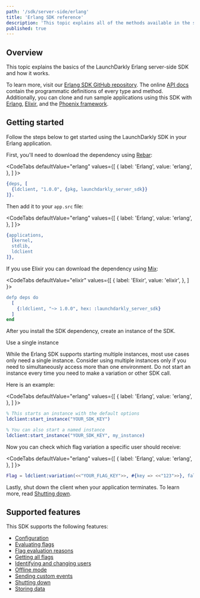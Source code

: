 ```yaml
---
path: '/sdk/server-side/erlang'
title: 'Erlang SDK reference'
description: 'This topic explains all of the methods available in the server-side Erlang SDK, with detail about how they work.'
published: true
---
```


## Overview

This topic explains the basics of the LaunchDarkly Erlang server-side SDK and how it works.

To learn more, visit our [Erlang SDK GitHub repository](https://github.com/launchdarkly/erlang-server-sdk/). The online [API docs](https://hexdocs.pm/launchdarkly_server_sdk/) contain the programmatic definitions of every type and method. Additionally, you can clone and run sample applications using this SDK with [Erlang](https://github.com/launchdarkly/hello-erlang/), [Elixir](https://github.com/launchdarkly/hello-elixir), and the [Phoenix framework](https://github.com/launchdarkly/hello-phoenix).

## Getting started

Follow the steps below to get started using the LaunchDarkly SDK in your Erlang application.

First, you'll need to download the dependency using [Rebar](https://www.rebar3.org/):

<CodeTabs
  defaultValue="erlang"
  values={[
    { label: 'Erlang', value: 'erlang', },
  ]
}>
<CodeTabItem value="erlang">

```erlang
{deps, [
  {ldclient, "1.0.0", {pkg, launchdarkly_server_sdk}}
]}.
```

</CodeTabItem>
</CodeTabs>

Then add it to your `app.src` file:

<CodeTabs
  defaultValue="erlang"
  values={[
    { label: 'Erlang', value: 'erlang', },
  ]
}>
<CodeTabItem value="erlang">

```erlang
{applications,
  [kernel,
  stdlib,
  ldclient
]},
```

</CodeTabItem>
</CodeTabs>

If you use Elixir you can download the dependency using [Mix](https://elixir-lang.org/getting-started/mix-otp/introduction-to-mix.html):

<CodeTabs
  defaultValue="elixir"
  values={[
    { label: 'Elixir', value: 'elixir', },
  ]
}>
<CodeTabItem value="elixir">

```erlang
defp deps do
  [
    {:ldclient, "~> 1.0.0", hex: :launchdarkly_server_sdk}
  ]
end
```

</CodeTabItem>
</CodeTabs>

After you install the SDK dependency, create an instance of the SDK.

<Callout intent="info">
<CalloutTitle>Use a single instance</CalloutTitle>
<CalloutDescription>

While the Erlang SDK supports starting multiple instances, most use cases only need a single instance. Consider using multiple instances only if you need to simultaneously access more than one environment. Do not start an instance every time you need to make a variation or other SDK call.

Here is an example:

</CalloutDescription>
</Callout>

<CodeTabs
  defaultValue="erlang"
  values={[
    { label: 'Erlang', value: 'erlang', },
  ]
}>
<CodeTabItem value="erlang">

```erlang
% This starts an instance with the default options
ldclient:start_instance("YOUR_SDK_KEY")

% You can also start a named instance
ldclient:start_instance("YOUR_SDK_KEY", my_instance)
```

</CodeTabItem>
</CodeTabs>

Now you can check which flag variation a specific user should receive:

<CodeTabs
  defaultValue="erlang"
  values={[
    { label: 'Erlang', value: 'erlang', },
  ]
}>
<CodeTabItem value="erlang">

```erlang
Flag = ldclient:variation(<<"YOUR_FLAG_KEY">>, #{key => <<"123">>}, false)
```

</CodeTabItem>
</CodeTabs>

Lastly, shut down the client when your application terminates. To learn more, read [Shutting down](/sdk/features/shutdown#erlang).

## Supported features

This SDK supports the following features:

* [Configuration](/sdk/features/config#erlang)
* [Evaluating flags](/sdk/features/evaluating#erlang)
* [Flag evaluation reasons](/sdk/features/evaluation-reasons#erlang)
* [Getting all flags](/sdk/features/all-flags#erlang)
* [Identifying and changing users](/sdk/features/identify#erlang)
* [Offline mode](/sdk/features/offline-mode#erlang)
* [Sending custom events](/sdk/features/events#erlang)
* [Shutting down](/sdk/features/shutdown#erlang)
* [Storing data](/sdk/features/storing-data#cc-server-side#erlang)
